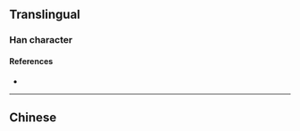 {{also|奐}}
{{character info/new}}
==Translingual==

===Han character===
{{Han char|rn=37|rad=大|as=04|sn=7|four=|canj=NBK,XNBK|ids=⿳⺈冂大}}

====References====
* {{Han ref|kx=0250.161|hdz=10530.030|uh=5942|ud=22850}}

----

==Chinese==
{{zh-see|奐}}